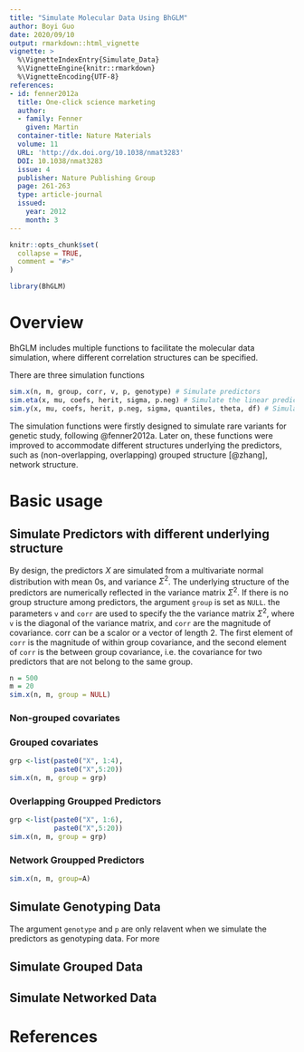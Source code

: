 ```yaml
---
title: "Simulate Molecular Data Using BhGLM"
author: Boyi Guo
date: 2020/09/10
output: rmarkdown::html_vignette
vignette: >
  %\VignetteIndexEntry{Simulate_Data}
  %\VignetteEngine{knitr::rmarkdown}
  %\VignetteEncoding{UTF-8}
references:
- id: fenner2012a
  title: One-click science marketing
  author:
  - family: Fenner
    given: Martin
  container-title: Nature Materials
  volume: 11
  URL: 'http://dx.doi.org/10.1038/nmat3283'
  DOI: 10.1038/nmat3283
  issue: 4
  publisher: Nature Publishing Group
  page: 261-263
  type: article-journal
  issued:
    year: 2012
    month: 3
---
```


```r
knitr::opts_chunk$set(
  collapse = TRUE,
  comment = "#>"
)

library(BhGLM)
```

# Overview
BhGLM includes multiple functions to facilitate the molecular data simulation, where different correlation structures can be specified.

There are three simulation functions
```r
sim.x(n, m, group, corr, v, p, genotype) # Simulate predictors
sim.eta(x, mu, coefs, herit, sigma, p.neg) # Simulate the linear predictors
sim.y(x, mu, coefs, herit, p.neg, sigma, quantiles, theta, df) # Simulate outcomes
```

The simulation functions were firstly designed to simulate rare variants for genetic study, following @fenner2012a. Later on, these functions were improved to accommodate different structures underlying the predictors, such as (non-overlapping, overlapping) grouped structure [@zhang], network structure.



# Basic usage

## Simulate Predictors with different underlying structure

By design, the predictors $X$ are simulated from a multivariate normal distribution with mean 0s, and variance $\Sigma^2$. The underlying structure of the predictors are numerically reflected in the variance matrix $\Sigma^2$. If there is no group structure among predictors, the argument `group` is set as `NULL`. the parameters `v` and `corr` are used to specify the the variance matrix $\Sigma^2$, where `v` is the diagonal of the variance matrix, and `corr` are the magnitude of covariance. corr can be a scalor or a vector of length 2. The first element of `corr` is the magnitude of within group covariance, and the second element of `corr` is the between group covariance, i.e. the covariance for two predictors that are not belong to the same group.
```r
n = 500
m = 20
sim.x(n, m, group = NULL)
```

### Non-grouped covariates


### Grouped covariates
```r
grp <-list(paste0("X", 1:4),
           paste0("X",5:20))
sim.x(n, m, group = grp)
```

### Overlapping Groupped Predictors
```r
grp <-list(paste0("X", 1:6),
           paste0("X",5:20))
sim.x(n, m, group = grp)
```

### Network Groupped Predictors
```r

sim.x(n, m, group=A)

```
## Simulate Genotyping Data
The argument `genotype` and `p` are only relavent when we simulate the predictors as genotyping data. For more


## Simulate Grouped Data

## Simulate Networked Data

# References

